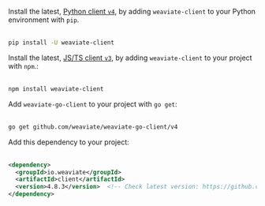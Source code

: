 
<Tabs groupId="languages">
<TabItem value="py" label="Python">

Install the latest, [Python client `v4`](/developers/weaviate/client-libraries/python), by adding `weaviate-client` to your Python environment with `pip`.<br/><br/>


```bash
pip install -U weaviate-client
```

</TabItem>
<TabItem value="js" label="JS/TS">

Install the latest, [JS/TS client `v3`](/developers/weaviate/client-libraries/typescript/typescript-v3), by adding `weaviate-client` to your project with `npm`.:<br/><br/>

```bash
npm install weaviate-client
```

</TabItem>
<TabItem value="go" label="Go">

Add `weaviate-go-client` to your project with `go get`:<br/><br/>

```bash
go get github.com/weaviate/weaviate-go-client/v4
```

</TabItem>
<TabItem value="java" label="Java">

Add this dependency to your project:<br/><br/>

```xml
<dependency>
  <groupId>io.weaviate</groupId>
  <artifactId>client</artifactId>
  <version>4.8.3</version>  <!-- Check latest version: https://github.com/weaviate/java-client -->
</dependency>
```

</TabItem>
</Tabs>
